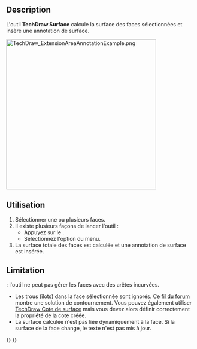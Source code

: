 <languages/>

{{Docnav/fr
|[[TechDraw_ExtensionCascadeObliqueDimension/fr|Cascade inclinée]]
|[[TechDraw_ExtensionArcLengthAnnotation/fr|Longueur d'arc d'arêtes]]
|[[TechDraw_Workbench/fr|Atelier TechDraw]]
|IconL=TechDraw_ExtensionCascadeObliqueDimension.svg
|IconR=TechDraw_ExtensionArcLengthAnnotation.svg
|IconC=Workbench_TechDraw.svg
}}

{{GuiCommand/fr
|Name=TechDraw ExtensionAreaAnnotation
|Name/fr=TechDraw Surface
|MenuLocation=TechDraw → Extensions : attributs/modifications → Calculer la surface des faces sélectionnées
|Workbenches=[[TechDraw_Workbench/fr|TechDraw]]
|Shortcut=
|Version=0.20
|SeeAlso=[[TechDraw_AreaDimension/fr|TechDraw Cote de surface]]
}}

==Description==

L'outil '''TechDraw Surface''' calcule la surface des faces sélectionnées et insère une annotation de surface.

[[Image:TechDraw_ExtensionAreaAnnotationExample.png|400px]]
{{Caption|A droite, l'annotation de la zone insérée}}

<span id="Usage"></span>
==Utilisation==

# Sélectionner une ou plusieurs faces.
# Il existe plusieurs façons de lancer l'outil :
#* Appuyez sur le {{Button|[[Image:TechDraw_ExtensionAreaAnnotation.svg|16px]] [[TechDraw_ExtensionAreaAnnotation/fr|Calculer la surface des faces sélectionnées]]}}.
#* Sélectionnez l'option {{MenuCommand|TechDraw → Extensions : attributs/modifications → [[Image:TechDraw_ExtensionAreaAnnotation.svg|16px]] Calculer la surface des faces sélectionnées}} du menu.
# La surface totale des faces est calculée et une annotation de surface est insérée.

==Limitation==

{{VersionMinus/fr|0.21}} : l'outil ne peut pas gérer les faces avec des arêtes incurvées.
* Les trous (îlots) dans la face sélectionnée sont ignorés. Ce [https://forum.freecad.org/viewtopic.php?p=783325#p783325 fil du forum] montre une solution de contournement. Vous pouvez également utiliser [[TechDraw_AreaDimension/fr|TechDraw Cote de surface]] mais vous devez alors définir correctement la propriété {{PropertyData|References 3D}} de la cote créée.
* La surface calculée n'est pas liée dynamiquement à la face. Si la surface de la face change, le texte n'est pas mis à jour.


{{Docnav/fr
|[[TechDraw_ExtensionCascadeObliqueDimension/fr|Cascade inclinée]]
|[[TechDraw_ExtensionArcLengthAnnotation/fr|Longueur d'arc d'arêtes]]
|[[TechDraw_Workbench/fr|Atelier TechDraw]]
|IconL=TechDraw_ExtensionCascadeObliqueDimension.svg
|IconR=TechDraw_ExtensionArcLengthAnnotation.svg
|IconC=Workbench_TechDraw.svg
}}

{{TechDraw_Tools_navi{{#translation:}}}}
{{Userdocnavi{{#translation:}}}}